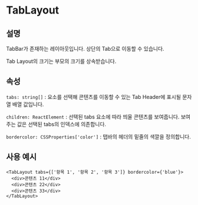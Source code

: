 
<Meta of={TabLayoutStories} />

# TabLayout

## 설명

TabBar가 존재하는 레이아웃입니다. 상단의 Tab으로 이동할 수 있습니다.

Tab Layout의 크기는 부모의 크기를 상속받습니다.

## 속성

`tabs: string[]` : 요소를 선택해 콘텐츠를 이동할 수 있는 Tab Header에 표시될 문자열 배열 값입니다.

`children: ReactElement` : 선택된 tabs 요소에 따라 띄울 콘텐츠를 보여줍니다. 보여주는 값은 선택된 tabs의 인덱스에 의존합니다.

`bordercolor: CSSProperties['color']` : 탭바의 헤더의 밑줄의 색깔을 정의합니다.

## 사용 예시

```tsx
<TabLayout tabs={['항목 1', '항목 2', '항목 3']} bordercolor={'blue'}>
  <div>콘텐츠 11</div>
  <div>콘텐츠 22</div>
  <div>콘텐츠 33</div>
</TabLayout>
```

<Canvas of={TabLayoutStories.Default} />
